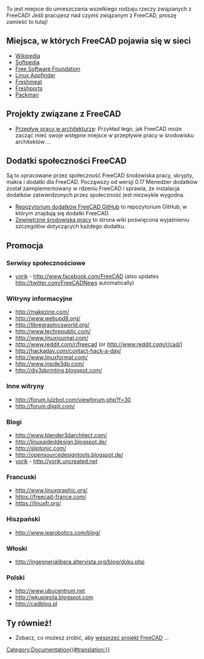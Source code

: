 <languages/>

To jest miejsce do umieszczania wszelkiego rodzaju rzeczy związanych z FreeCAD! Jeśli pracujesz nad czymś związanym z FreeCAD, proszę zamieść to tutaj!

<span id="Places_where_FreeCAD_appears_on_the_net"></span>
==Miejsca, w których FreeCAD pojawia się w sieci==

* [https://en.wikipedia.org/wiki/FreeCAD Wikipedia]
* [http://linux.softpedia.com/get/Multimedia/Graphics/FreeCAD-31097.shtml Softpedia]
* [http://directory.fsf.org/project/freecad/ Free Software Foundation]
* [http://linuxappfinder.com/package/freecad Linux Appfinder]
* [http://freshmeat.net/projects/freecad/ Freshmeat]
* [http://www.freshports.org/cad/freecad/ Freshports]
* [http://packman.links2linux.de/package/2776 Packman]

<span id="FreeCAD-related_projects"></span>
==Projekty związane z FreeCAD==

* [http://yorik.uncreated.net/guestblog.php?tag=freecad Przepływ pracy w architekturze]: Przykład tego, jak FreeCAD może zacząć mieć swoje wstępne miejsce w przepływie pracy w środowisku architektów ...

<span id="FreeCAD_Community_Addons"></span>
==Dodatki społeczności FreeCAD==

Są to opracowane przez społeczność FreeCAD środowiska pracy, skrypty, makra i dodatki dla FreeCAD. Począwszy od wersji 0.17 Menedżer dodatków został zaimplementowany w rdzeniu FreeCAD i sprawia, że instalacja dodatków zatwierdzonych przez społeczność jest niezwykle wygodna. 
* [https://github.com/FreeCAD/FreeCAD-addons Repozytorium dodatków FreeCAD GitHub] to repozytorium GitHub, w którym znajdują się dodatki FreeCAD.
* [[External_workbenches/pl|Zewnętrzne środowiska pracy]] to strona wiki poświęcona wyjaśnieniu szczegółów dotyczących każdego dodatku.

<span id="Publicity"></span>
==Promocja== 

<span id="Social_networks"></span>
===Serwisy społecznościowe===

* [[User:Yorik|yorik]] - http://www.facebook.com/FreeCAD (also updates http://twitter.com/FreeCADNews automatically)

<span id="News_Sites"></span>
===Witryny informacyjne=== 

* http://makezine.com/
* http://www.webupd8.org/
* http://libregraphicsworld.org/
* http://www.techrepublic.com/
* http://www.linuxjournal.com/
* http://www.reddit.com/r/freecad (or http://www.reddit.com/r/cad/)
* http://hackaday.com/contact-hack-a-day/
* http://www.linuxformat.com/
* http://www.inside3dp.com/
* http://diy3dprinting.blogspot.com/

<span id="Other_Sites"></span>
===Inne witryny===

* http://forum.lulzbot.com/viewforum.php?f=30
* http://forum.diigiit.com/

<span id="Blogs"></span>
===Blogi===

* http://www.blender3darchitect.com/
* http://linuxaideddesign.blogspot.de/
* http://sliptonic.com/
* http://opensourcedesigntools.blogspot.de/
* [[User:Yorik|yorik]] - http://yorik.uncreated.net

<span id="French"></span>
===Francuski===

* http://www.linuxgraphic.org/
* https://freecad-france.com/
* https://linuxfr.org/

<span id="Spanish"></span>
===Hiszpański===

* http://www.iearobotics.com/blog/

<span id="Italian"></span>
===Włoski=== 

* http://ingegnerialibera.altervista.org/blog/doku.php

<span id="Polish"></span>
===Polski===

* http://www.ubucentrum.net
* http://wkupiesila.blogspot.com
* http://cadblog.pl

<span id="You_too!"></span>
==Ty również!==

* Zobacz, co możesz zrobić, aby [[Help_FreeCAD/pl|wesprzeć projekt FreeCAD]] ...


[[Category:Documentation{{#translation:}}]]
{{clear}}